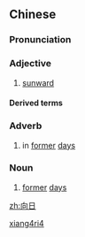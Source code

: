 ==Chinese==
{{zh-forms}}

===Pronunciation===
{{zh-pron
|m=xiàngrì
|mn=hiòng-ji̍t/hiàng-ji̍t
|cat=a
}}

===Adjective===
{{zh-adj}}

# [[sunward]]

====Derived terms====
{{zh-der|向日葵:sunflower}}

===Adverb===
{{zh-adv}}

# in [[former]] [[day]]s

===Noun===
{{zh-noun}}

# [[former]] [[day]]s

[[Category:zh:Time|xiang4ri4]]

[[zh:向日]]